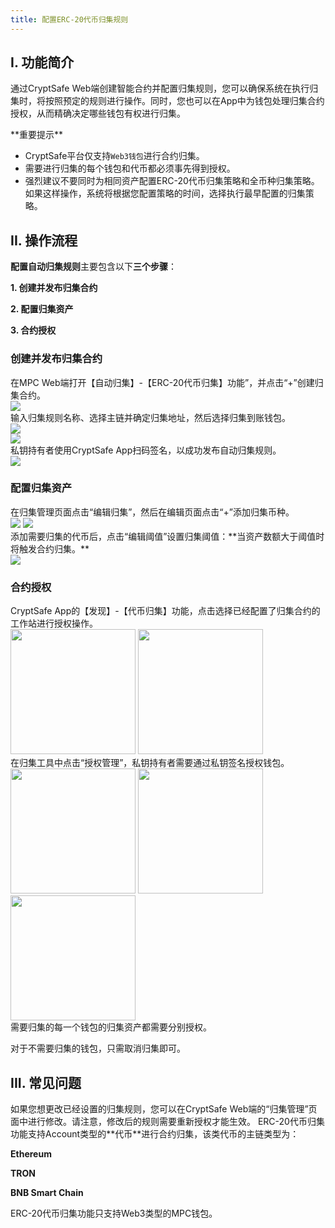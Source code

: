```yaml
---
title: 配置ERC-20代币归集规则
---
```


## I. 功能简介

通过CryptSafe Web端创建智能合约并配置归集规则，您可以确保系统在执行归集时，将按照预定的规则进行操作。同时，您也可以在App中为钱包处理归集合约授权，从而精确决定哪些钱包有权进行归集。

<Warning>
**重要提示**

- CryptSafe平台仅支持`Web3钱包`进行合约归集。
- 需要进行归集的每个钱包和代币都必须事先得到授权。
- 强烈建议不要同时为相同资产配置ERC-20代币归集策略和全币种归集策略。如果这样操作，系统将根据您配置策略的时间，选择执行最早配置的归集策略。

</Warning>

## II. 操作流程

**配置自动归集规则**主要包含以下**三个步骤**：

**1. 创建并发布归集合约**

**2. 配置归集资产**

**3. 合约授权**

### 创建并发布归集合约

<Steps>
<Step title="创建并发布归集合约">
    在MPC Web端打开【自动归集】-【ERC-20代币归集】功能”，并点击“+”创建归集合约。
<div className="w-full flex items-center justify-center">
    <img src="/images/user-guide/cnerc20create.png" />
</div>
</Step>
<Step title="编辑归集规则">
   输入归集规则名称、选择主链并确定归集地址，然后选择归集到账钱包。
   <div className="w-full flex items-center justify-center">
    <img src="/images/user-guide/cnerc20create2.png" />
</div>
</Step>

<Step title="选择归集到账钱包">
   <div className="w-full flex items-center justify-center">
    <img src="/images/user-guide/cnselectwalllet.png" />
</div>
</Step>

<Step title="签名发布合约">
    私钥持有者使用CryptSafe App扫码签名，以成功发布自动归集规则。
   <div className="w-full flex items-center justify-center">
    <img src="/images/user-guide/cnsignwalllet.png" />
</div>  
</Step>
</Steps>

### 配置归集资产

<Steps>
<Step title="编辑归集阈值">
    在归集管理页面点击“编辑归集”，然后在编辑页面点击“+”添加归集币种。
<div className="w-full flex items-center justify-center">
<CardGroup cols={2}>
    <img src="/images/user-guide/cnerc20edit1.png" />
    <img src="/images/user-guide/cnerc20edit2.png" />
    </CardGroup>
</div>
</Step>
<Step title="编辑归集阈值">
    添加需要归集的代币后，点击“编辑阈值”设置归集阈值：**当资产数额大于阈值时将触发合约归集。**
 
<div className="w-full flex items-center justify-center">
    <img src="/images/user-guide/enerc20th1.png" />
</div>

</Step>
</Steps>

### 合约授权

<Steps>
<Step title="MPC代币归集">
CryptSafe App的【发现】-【代币归集】功能，点击选择已经配置了归集合约的工作站进行授权操作。

<div className="w-full flex items-center justify-center">
<CardGroup cols={2}>
    <img src="/images/help-center/contract-collect10_cn.PNG" width="200"/>
    <img src="/images/help-center/contract-collect11_cn.PNG" width="200"/>
    </CardGroup>
</div>

</Step>
<Step title="授权管理">
   在归集工具中点击“授权管理”，私钥持有者需要通过私钥签名授权钱包。
<div className="w-full flex items-center justify-center">
<CardGroup cols={3}>
    <img src="/images/help-center/contract-collect12_cn.PNG" width="200"/>
    <img src="/images/help-center/contract-collect13_cn.jpeg" width="200"/>
    <img src="/images/help-center/contract-collect14_cn.jpeg" width="200"/>
    </CardGroup>
</div>

<Warning>
需要归集的每一个钱包的归集资产都需要分别授权。

对于不需要归集的钱包，只需取消归集即可。
</Warning>

</Step>
</Steps>

## III. 常见问题

<Accordion title="如何修改归集规则？">
如果您想更改已经设置的归集规则，您可以在CryptSafe Web端的“归集管理”页面中进行修改。请注意，修改后的规则需要重新授权才能生效。
</Accordion>

<Accordion title="ERC-20代币归集功能支持哪些资产类型？">
ERC-20代币归集功能支持Account类型的**代币**进行合约归集，该类代币的主链类型为：

**Ethereum**

**TRON**

**BNB Smart Chain**
</Accordion>

<Accordion title="ERC-20代币归集功能支持哪类钱包？">
ERC-20代币归集功能只支持Web3类型的MPC钱包。
</Accordion>